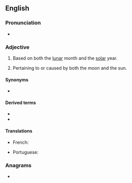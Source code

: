 ==English==

===Pronunciation===
* {{rhymes|en|əʊlə(ɹ)|s=4}}

===Adjective===
{{en-adj|-}}

# {{lb|en|of a calendar}} Based on both the [[lunar]] month and the [[solar]] year.
# Pertaining to or caused by both the moon and the sun.

====Synonyms====
* {{l|en|solilunar}}

====Derived terms====
* {{l|en|lunisolar year}}
* {{l|en|lunisolar calendar}}

====Translations====
{{trans-top|}}
* French: {{t+|fr|lunisolaire}}
{{trans-mid}}
* Portuguese: {{t|pt|lunissolar|m|f}}
{{trans-bottom}}

===Anagrams===
* {{anagrams|en|a=aillnorsu|solilunar}}